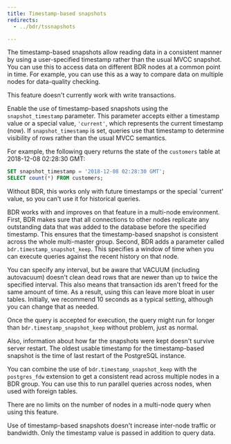 ```yaml
---
title: Timestamp-based snapshots
redirects: 
  - ../bdr/tssnapshots

---
```


The timestamp-based snapshots allow reading data in a consistent manner by using
a user-specified timestamp rather than the usual MVCC snapshot. You can use this
to access data on different BDR nodes at a common point in time. For
example, you can use this as a way to compare data on multiple nodes for data-quality checking.

This feature doesn't currently work with write transactions.

Enable the use of timestamp-based snapshots using the `snapshot_timestamp`
parameter. This parameter accepts either a timestamp value or
a special value, `'current'`, which represents the current timestamp (now). If
`snapshot_timestamp` is set, queries use that timestamp to determine
visibility of rows rather than the usual MVCC semantics.

For example, the following query returns the state of the `customers` table at
2018-12-08 02:28:30 GMT:

```sql
SET snapshot_timestamp = '2018-12-08 02:28:30 GMT';
SELECT count(*) FROM customers;
```

Without BDR, this works only with future timestamps or the
special 'current' value, so you can't use it for historical queries.

BDR works with and improves on that feature in a multi-node environment. First,
BDR makes sure that all connections to other nodes replicate any
outstanding data that was added to the database before the specified
timestamp. This ensures that the timestamp-based snapshot is consistent across the whole
multi-master group. Second, BDR adds a parameter called
`bdr.timestamp_snapshot_keep`. This specifies a window of time when you can execute
queries against the recent history on that node.

You can specify any interval, but be aware that VACUUM (including autovacuum)
doesn't clean dead rows that are newer than up to twice the specified
interval. This also means that transaction ids aren't freed for the same
amount of time. As a result, using this can leave more bloat in user tables.
Initially, we recommend 10 seconds as a typical setting, although you can change that as needed.

Once the query is accepted for execution, the query might run
for longer than `bdr.timestamp_snapshot_keep` without problem, just as normal.

Also, information about how far the snapshots were kept doesn't
survive server restart. The oldest usable timestamp for the timestamp-based
snapshot is the time of last restart of the PostgreSQL instance.

You can combine the use of `bdr.timestamp_snapshot_keep` with the
`postgres_fdw` extension to get a consistent read across multiple nodes in a
BDR group. You can use this to run parallel queries across nodes, when used with foreign tables.

There are no limits on the number of nodes in a multi-node query when using this
feature.

Use of timestamp-based snapshots doesn't increase inter-node traffic or
bandwidth. Only the timestamp value is passed in addition to query data.
